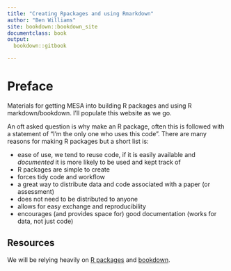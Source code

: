 ```yaml
---
title: "Creating Rpackages and using Rmarkdown"
author: "Ben Williams"
site: bookdown::bookdown_site
documentclass: book
output: 
  bookdown::gitbook

---
```


# Preface {-}

Materials for getting MESA into building R packages and using R markdown/bookdown.
I'll populate this website as we go.

An oft asked question is why make an R package, often this is followed with a statement of "I'm the only one who uses this code". There are many reasons for making R packages but a short list is:

 - ease of use, we tend to reuse code, if it is easily available and *documented* it is more likely to be used and kept track of
 - R packages are simple to create
 - forces tidy code and workflow
 - a great way to distribute data and code associated with a paper (or assessment)
 - does not need to be distributed to anyone
 - allows for easy exchange and reproducibility
 - encourages (and provides space for) good documentation (works for data, not just code)
 

## Resources {-}

We will be relying heavily on [R packages](https://r-pkgs.org/index.html) and [bookdown](https://bookdown.org/yihui/bookdown/). 

